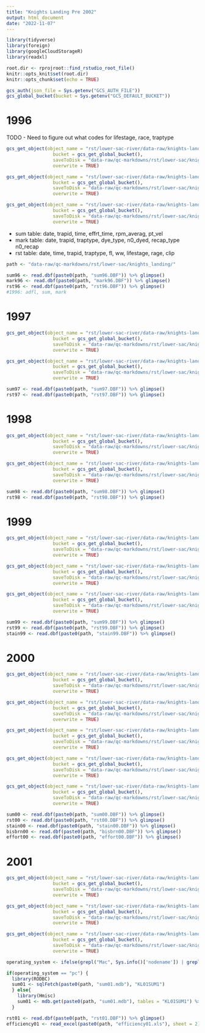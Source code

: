 ```yaml
---
title: "Knights Landing Pre 2002"
output: html_document
date: "2022-11-07"
---
```


```r
library(tidyverse)
library(foreign)
library(googleCloudStorageR)
library(readxl)

root.dir <- rprojroot::find_rstudio_root_file()
knitr::opts_knit$set(root.dir)
knitr::opts_chunk$set(echo = TRUE)
```

```r
gcs_auth(json_file = Sys.getenv("GCS_AUTH_FILE"))
gcs_global_bucket(bucket = Sys.getenv("GCS_DEFAULT_BUCKET"))
```

# 1996

TODO - Need to figure out what codes for lifestage, race, traptype

```r
gcs_get_object(object_name = "rst/lower-sac-river/data-raw/knights-landing/KLSUM96.DBF",
                 bucket = gcs_get_global_bucket(),
                 saveToDisk = "data-raw/qc-markdowns/rst/lower-sac/knights_landing/sum96.DBF",
                 overwrite = TRUE)

gcs_get_object(object_name = "rst/lower-sac-river/data-raw/knights-landing/MARK96.DBF",
                 bucket = gcs_get_global_bucket(),
                 saveToDisk = "data-raw/qc-markdowns/rst/lower-sac/knights_landing/mark96.DBF",
                 overwrite = TRUE)

gcs_get_object(object_name = "rst/lower-sac-river/data-raw/knights-landing/RSTFL96.DBF",
                 bucket = gcs_get_global_bucket(),
                 saveToDisk = "data-raw/qc-markdowns/rst/lower-sac/knights_landing/rst96.DBF",
                 overwrite = TRUE)
```

- sum table: date, trapid, time, effrt_time, rpm_averag, pt_vel
- mark table: date, trapid, traptype, dye_type, n0_dyed, recap_type n0_recap
- rst table: date, time, trapid, traptype, fl, ww, lifestage, rage, clip

```r
path <- "data-raw/qc-markdowns/rst/lower-sac/knights_landing/"

sum96 <- read.dbf(paste0(path, "sum96.DBF")) %>% glimpse()
mark96 <- read.dbf(paste0(path, "mark96.DBF")) %>% glimpse()
rst96 <- read.dbf(paste0(path, "rst96.DBF")) %>% glimpse()
#1996: adfl, sum, mark
```

# 1997

```r
gcs_get_object(object_name = "rst/lower-sac-river/data-raw/knights-landing/97KLSUMT.DBF",
                 bucket = gcs_get_global_bucket(),
                 saveToDisk = "data-raw/qc-markdowns/rst/lower-sac/knights_landing/sum97.DBF",
                 overwrite = TRUE)

gcs_get_object(object_name = "rst/lower-sac-river/data-raw/knights-landing/KLFL97T.DBF",
                 bucket = gcs_get_global_bucket(),
                 saveToDisk = "data-raw/qc-markdowns/rst/lower-sac/knights_landing/rst97.DBF",
                 overwrite = TRUE)
```

```r
sum97 <- read.dbf(paste0(path, "sum97.DBF")) %>% glimpse()
rst97 <- read.dbf(paste0(path, "rst97.DBF")) %>% glimpse()

```

# 1998

```r
gcs_get_object(object_name = "rst/lower-sac-river/data-raw/knights-landing/KLSUM98.DBF",
                 bucket = gcs_get_global_bucket(),
                 saveToDisk = "data-raw/qc-markdowns/rst/lower-sac/knights_landing/sum98.DBF",
                 overwrite = TRUE)

gcs_get_object(object_name = "rst/lower-sac-river/data-raw/knights-landing/KLFL98.DBF",
                 bucket = gcs_get_global_bucket(),
                 saveToDisk = "data-raw/qc-markdowns/rst/lower-sac/knights_landing/rst98.DBF",
                 overwrite = TRUE)
```

```r
sum98 <- read.dbf(paste0(path, "sum98.DBF")) %>% glimpse()
rst98 <- read.dbf(paste0(path, "rst98.DBF")) %>% glimpse()

```

# 1999

```r
gcs_get_object(object_name = "rst/lower-sac-river/data-raw/knights-landing/KLSUM99.DBF",
                 bucket = gcs_get_global_bucket(),
                 saveToDisk = "data-raw/qc-markdowns/rst/lower-sac/knights_landing/sum99.DBF",
                 overwrite = TRUE)

gcs_get_object(object_name = "rst/lower-sac-river/data-raw/knights-landing/KLFL99.DBF",
                 bucket = gcs_get_global_bucket(),
                 saveToDisk = "data-raw/qc-markdowns/rst/lower-sac/knights_landing/rst99.DBF",
                 overwrite = TRUE)

gcs_get_object(object_name = "rst/lower-sac-river/data-raw/knights-landing/STAIN99.DBF",
                 bucket = gcs_get_global_bucket(),
                 saveToDisk = "data-raw/qc-markdowns/rst/lower-sac/knights_landing/stain99.DBF",
                 overwrite = TRUE)
```

```r
sum99 <- read.dbf(paste0(path, "sum99.DBF")) %>% glimpse()
rst99 <- read.dbf(paste0(path, "rst99.DBF")) %>% glimpse()
stain99 <- read.dbf(paste0(path, "stain99.DBF")) %>% glimpse()
```

# 2000

```r
gcs_get_object(object_name = "rst/lower-sac-river/data-raw/knights-landing/SUM00.DBF",
                 bucket = gcs_get_global_bucket(),
                 saveToDisk = "data-raw/qc-markdowns/rst/lower-sac/knights_landing/sum00.DBF",
                 overwrite = TRUE)

gcs_get_object(object_name = "rst/lower-sac-river/data-raw/knights-landing/CSFL00.DBF",
                 bucket = gcs_get_global_bucket(),
                 saveToDisk = "data-raw/qc-markdowns/rst/lower-sac/knights_landing/rst00.DBF",
                 overwrite = TRUE)

gcs_get_object(object_name = "rst/lower-sac-river/data-raw/knights-landing/csstaind00.dbf",
                 bucket = gcs_get_global_bucket(),
                 saveToDisk = "data-raw/qc-markdowns/rst/lower-sac/knights_landing/stain00.DBF",
                 overwrite = TRUE)

gcs_get_object(object_name = "rst/lower-sac-river/data-raw/knights-landing/EFFORT00.DBF",
                 bucket = gcs_get_global_bucket(),
                 saveToDisk = "data-raw/qc-markdowns/rst/lower-sac/knights_landing/effort00.DBF",
                 overwrite = TRUE)

gcs_get_object(object_name = "rst/lower-sac-river/data-raw/knights-landing/CSBISBRN00.DBF",
                 bucket = gcs_get_global_bucket(),
                 saveToDisk = "data-raw/qc-markdowns/rst/lower-sac/knights_landing/bisbrn00.DBF",
                 overwrite = TRUE)
```

```r
sum00 <- read.dbf(paste0(path, "sum00.DBF")) %>% glimpse()
rst00 <- read.dbf(paste0(path, "rst00.DBF")) %>% glimpse()
stain00 <- read.dbf(paste0(path, "stain00.DBF")) %>% glimpse()
bisbrn00 <- read.dbf(paste0(path, "bisbrn00.DBF")) %>% glimpse()
effort00 <- read.dbf(paste0(path, "effort00.DBF")) %>% glimpse()
```

# 2001

```r
gcs_get_object(object_name = "rst/lower-sac-river/data-raw/knights-landing/KL01SUM.mdb",
                 bucket = gcs_get_global_bucket(),
                 saveToDisk = "data-raw/qc-markdowns/rst/lower-sac/knights_landing/sum01.mdb",
                 overwrite = TRUE)

gcs_get_object(object_name = "rst/lower-sac-river/data-raw/knights-landing/KL01CSFL.DBF",
                 bucket = gcs_get_global_bucket(),
                 saveToDisk = "data-raw/qc-markdowns/rst/lower-sac/knights_landing/rst01.DBF",
                 overwrite = TRUE)

gcs_get_object(object_name = "rst/lower-sac-river/data-raw/knights-landing/2001_RECAP.XLS",
                 bucket = gcs_get_global_bucket(),
                 saveToDisk = "data-raw/qc-markdowns/rst/lower-sac/knights_landing/efficiency01.xls",
                 overwrite = TRUE)
```

```r
operating_system <- ifelse(grepl("Mac", Sys.info()['nodename']) | grepl("MBP", Sys.info()['nodename']), "mac", "pc")

if(operating_system == "pc") {
  library(RODBC)
  sum01 <- sqlFetch(paste0(path, "sum01.mdb"), "KL01SUM1")
  } else{
    library(Hmisc)
    sum01 <- mdb.get(paste0(path, "sum01.mdb"), tables = "KL01SUM1") %>% glimpse()
  }

rst01 <- read.dbf(paste0(path, "rst01.DBF")) %>% glimpse()
efficiency01 <- read_excel(paste0(path, "efficiency01.xls"), sheet = 2) %>% glimpse()
```
